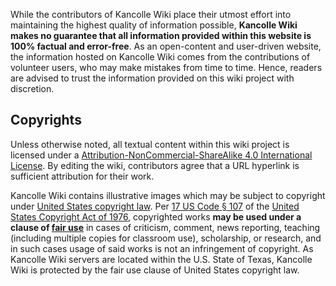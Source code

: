 While the contributors of Kancolle Wiki place their utmost effort into maintaining the highest quality of information possible, '''Kancolle Wiki makes no guarantee that all information provided within this website is 100% factual and error-free'''. As an open-content and user-driven website, the information hosted on Kancolle Wiki comes from the contributions of volunteer users, who may make mistakes from time to time. Hence, readers are advised to trust the information provided on this wiki project with discretion.

==Copyrights==
Unless otherwise noted, all textual content within this wiki project is licensed under a [https://creativecommons.org/licenses/by-nc-sa/4.0/ Attribution-NonCommercial-ShareAlike 4.0 International License]. By editing the wiki, contributors agree that a URL hyperlink is sufficient attribution for their work.

Kancolle Wiki contains illustrative images which may be subject to copyright under [[wikipedia:Copyright law of the United States|United States copyright law]]. Per [https://www.law.cornell.edu/uscode/text/17/107 17 US Code § 107] of the [[wikipedia:United States Copyright Act of 1976|United States Copyright Act of 1976]], copyrighted works '''may be used under a clause of [[wikipedia:fair use|fair use]]''' in cases of criticism, comment, news reporting, teaching (including multiple copies for classroom use), scholarship, or research, and in such cases usage of said works is not an infringement of copyright. As Kancolle Wiki servers are located within the U.S. State of Texas, Kancolle Wiki is protected by the fair use clause of United States copyright law.